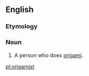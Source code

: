 ==English==

===Etymology===
{{suffix|origami|ist|lang=en}}

===Noun===
{{en-noun}}

# A person who does [[origami]].

[[pl:origamist]]